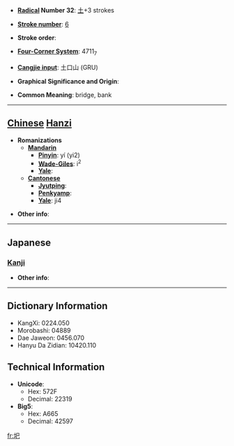 * '''[[Wiktionary:Chinese radical index| Radical]] Number 32''': [[Wiktionary:Chinese radical index 土|土]]+3 strokes

* '''[[Wiktionary:Chinese total strokes index|Stroke number]]''': [[Wiktionary:Chinese total strokes index 6|6]]

* '''Stroke order''': 

* '''[[Wiktionary:Chinese four corner index|Four-Corner System]]''': 4711<sub>7</sub>

* '''[[Wiktionary:Chinese Cangjie index|Cangjie input]]''': 土口山 (GRU)

* '''Graphical Significance and Origin''': 

* '''Common Meaning''': bridge, bank

----

== [[Chinese]] [[Hanzi]] ==

* '''Romanizations'''
** '''[[Mandarin]]'''
*** '''[[Pinyin]]''': yí (yi2)
*** '''[[Wade-Giles]]''': i<sup>2</sup>
*** '''[[Yale]]''': 
** '''[[Cantonese]]'''
*** '''[[Jyutping]]''':
*** '''[[Penkyamp]]''': 
*** '''[[Yale]]''': ji4

* '''Other info''': 

----

==Japanese==
===[[Kanji]]===
{{kanji|on readings=[[い]] (i), [[し]] (shi)|kun readings=[[どぶる]] (doburu)}}

* '''Other info''':  

----

== Dictionary Information ==

* KangXi: 0224.050
* Morobashi: 04889
* Dae Jaweon: 0456.070
* Hanyu Da Zidian: 10420.110

== Technical Information ==

* '''Unicode''':
** Hex: 572F
** Decimal: 22319
* '''Big5''':
** Hex: A665
** Decimal: 42597

[[fr:圯]]